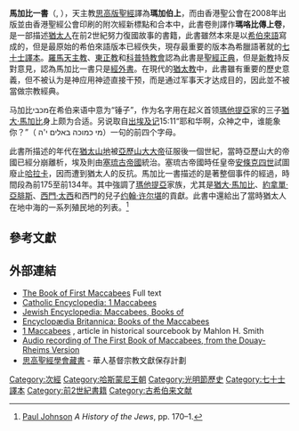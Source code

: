 {{希伯來聖經目錄}}
'''馬加比一書'''（'''{{lang|en|1 Maccabees}}''', '''{{lang|grc|ΜΑΚΚΑΒΑΙΩΝ Α}}'''），天主教[[思高版聖經|思高版聖經]]譯為'''瑪加伯上'''，而由香港聖公會在2008年出版並由香港聖經公會印刷的附次經新標點和合本中，此書卷則譯作'''瑪咯比傳上卷'''，是一部描述[[猶太人|猶太人]]在前2世紀努力復國故事的書籍，此書雖然本來是以[[希伯來語|希伯來語]]寫成的，但是最原始的希伯來語版本已經佚失，現存最重要的版本為希臘語著就的[[七十士譯本|七十士譯本]]。[[羅馬天主教|羅馬天主教]]、[[東正教|東正教]]和[[科普特教會|科普特教會]]認為此書是[[聖經正典|聖經正典]]，但是[[新教|新教]]持反對意見，認為馬加比一書只是[[經外書|經外書]]。在現代的[[猶太教|猶太教]]中，此書雖有重要的歷史意義，但不被认为是神应用神迹直接干预，而是通过军事天才达成目的，因此並不被當做宗教經典。

马加比מכבי在希伯来语中意为“锤子”，作为名字用在起义首领[[瑪他提亞|瑪他提亞]]家的三子[[猶大·馬加比|猶大·馬加比]]身上颇为合适。另说取自[[出埃及记|出埃及记]]15:11“耶和华啊，众神之中，谁能象你？”（ מי כמוכה באלים י'ה）一句的前四个字母。

此書所描述的年代在[[猶太山地|猶太山地]]被[[亞歷山大大帝|亞歷山大大帝]]征服後一個世紀，當時亞歷山大的帝國已經分崩離析，埃及則由[[塞琉古帝國|塞琉古帝國]]統治。塞琉古帝國時任皇帝[[安條克四世|安條克四世]]試圖廢止[[哈拉卡|哈拉卡]]，因而遭到猶太人的反抗。馬加比一書描述的是著整個事件的經過，時間段為前175至前134年。其中強調了[[瑪他提亞|瑪他提亞]]家族，尤其是[[猶大·馬加比|猶大·馬加比]]、[[約拿單·亞腓斯|約拿單·亞腓斯]]、[[西門·太西|西門·太西]]和西門的兒子[[约翰·许尔堪|约翰·许尔堪]]的貢獻。此書中還給出了當時猶太人在地中海的一系列殖民地的列表。<ref>[[保羅·約翰遜_(作家)|Paul Johnson]] ''A History of the Jews'', pp. 170–1.</ref>

==參考文獻==
{{Reflist}}

==外部連結==
{{Wikisource|1 Maccabees}}
* [http://st-takla.org/pub_Deuterocanon/Deuterocanon-Apocrypha_El-Asfar_El-Kanoneya_El-Tanya__8-First-of-Maccabees.html The Book of First Maccabees] {{Wayback|url=http://st-takla.org/pub_Deuterocanon/Deuterocanon-Apocrypha_El-Asfar_El-Kanoneya_El-Tanya__8-First-of-Maccabees.html |date=20210502145519 }} Full text
* [https://web.archive.org/web/20100818222723/http://www.newadvent.org/bible/1ma000.htm Catholic Encyclopedia: 1 Maccabees]
* [http://jewishencyclopedia.com/view.jsp?artid=18&letter=M&search=1%20Maccabees Jewish Encyclopedia: Maccabees, Books of] {{Wayback|url=http://jewishencyclopedia.com/view.jsp?artid=18&letter=M&search=1%20Maccabees |date=20110927010837 }}
* [https://web.archive.org/web/20061217125014/http://www.1911encyclopedia.org/Books_of_Maccabees Encyclopædia Britannica: Books of the Maccabees]
* [http://virtualreligion.net/iho/1_macc.html 1 Maccabees] {{Wayback|url=http://virtualreligion.net/iho/1_macc.html |date=20210410170223 }}, article in historical sourcebook by Mahlon H. Smith
* [http://www.archive.org/details/drb_1maccabees_0808_librivox Audio recording of The First Book of Maccabees, from the Douay-Rheims Version]
* [http://lib-nt2.hkbu.edu.hk/sca_fb/org/bhk05_sbofm_2.html 思高聖經學會藏書] {{Wayback|url=http://lib-nt2.hkbu.edu.hk/sca_fb/org/bhk05_sbofm_2.html |date=20180705092952 }} - 華人基督宗教文獻保存計劃

{{S-start}}
{{S-bef | before = [[以斯帖記|以斯帖記]] | rows= 2}}
{{S-ttl | title  = [[羅馬天主教|羅馬天主教]]舊約 }}
{{S-aft | after  = [[馬加比二書|馬加比二書]] | rows = 2 }}
{{S-ttl | title  = [[東正教|東正教]]舊約<br /><small>參見[[次經|次經]]</small>}}
{{s-end}}
{{聖經書卷}}
{{Authority control}}

{{DEFAULTSORT:Maccabees, 1}}
[[Category:次經|Category:次經]]
[[Category:哈斯蒙尼王朝|Category:哈斯蒙尼王朝]]
[[Category:光明節歷史|Category:光明節歷史]]
[[Category:七十士譯本|Category:七十士譯本]]
[[Category:前2世紀書籍|Category:前2世紀書籍]]
[[Category:古希伯来文献|Category:古希伯来文献]]